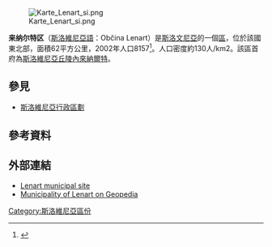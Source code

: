 {{multiple issues|
{{expand|time=2017-02-19T16:11:28+00:00}}
{{onesource|time=2017-02-19T16:11:28+00:00}}
{{refimprove|time=2017-02-19T16:11:28+00:00}}
}}
[[File:Karte_Lenart_si.png|thumb]]

'''来纳尔特区'''（[[斯洛維尼亞語|斯洛維尼亞語]]：Občina Lenart）是[[斯洛文尼亞|斯洛文尼亞]]的一個[[斯洛維尼亞行政區劃|區]]，位於該國東北部，面積62平方公里，2002年人口8157<ref>{{Cite web |url=http://www.stat.si/popis2002/en/ |title=Statistical Office of the Republic of Slovenia, census of 2002 |access-date=2017-02-19 |archive-date=2016-12-18 |archive-url=https://web.archive.org/web/20161218144633/http://www.stat.si/popis2002/en/ |dead-url=no }}</ref>。人口密度約130人/km2。該區首府為[[斯洛維尼亞丘陵內來納爾特|斯洛維尼亞丘陵內來納爾特]]。

==參見==
*[[斯洛維尼亞行政區劃|斯洛維尼亞行政區劃]]

==參考資料==
{{Reflist}}

==外部連結==
* [http://www.lenart.si Lenart municipal site] {{Wayback|url=http://www.lenart.si/ |date=20160413041729 }}
* [http://www.geopedia.si/#T105_L408_F58_x562448_y157016_s12_b4 Municipality of Lenart on Geopedia] {{Wayback|url=http://www.geopedia.si/#T105_L408_F58_x562448_y157016_s12_b4 |date=20170729183600 }}

{{Slovenia-geo-stub}}
[[Category:斯洛維尼亞區份|Category:斯洛維尼亞區份]]